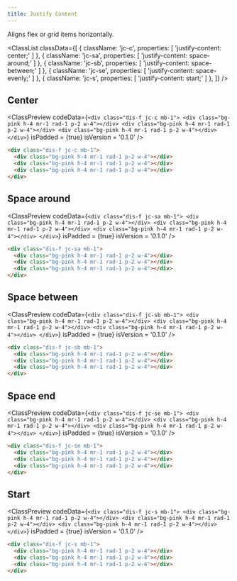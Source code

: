 ```yaml
---
title: Justify Content
---
```



Aligns flex or grid items horizontally.

<ClassList
  classData={[
    {
      className: 'jc-c',
      properties: [
        'justify-content: center;'
      ]
    },
    {
      className: 'jc-sa',
      properties: [
        'justify-content: space-around;'
      ]
    },
    {
      className: 'jc-sb',
      properties: [
        'justify-content: space-between;'
      ]
    },
    {
      className: 'jc-se',
      properties: [
        'justify-content: space-evenly;'
      ]
    },
    {
      className: 'jc-s',
      properties: [
        'justify-content: start;'
      ]
    },
  ]}
/>

## Center

<ClassPreview
  codeData={`
    <div class="dis-f jc-c mb-1">
      <div class="bg-pink h-4 mr-1 rad-1 p-2 w-4"></div>
      <div class="bg-pink h-4 mr-1 rad-1 p-2 w-4"></div>
      <div class="bg-pink h-4 mr-1 rad-1 p-2 w-4"></div>
    </div>
  `}
  isPadded = {true}
  isVersion = '0.1.0'
/>

```html
<div class="dis-f jc-c mb-1">
  <div class="bg-pink h-4 mr-1 rad-1 p-2 w-4"></div>
  <div class="bg-pink h-4 mr-1 rad-1 p-2 w-4"></div>
  <div class="bg-pink h-4 mr-1 rad-1 p-2 w-4"></div>
</div>
```

## Space around

<ClassPreview
  codeData={`
    <div class="dis-f jc-sa mb-1">
      <div class="bg-pink h-4 mr-1 rad-1 p-2 w-4"></div>
      <div class="bg-pink h-4 mr-1 rad-1 p-2 w-4"></div>
      <div class="bg-pink h-4 mr-1 rad-1 p-2 w-4"></div>
    </div>
  `}
  isPadded = {true}
  isVersion = '0.1.0'
/>

```html
<div class="dis-f jc-sa mb-1">
  <div class="bg-pink h-4 mr-1 rad-1 p-2 w-4"></div>
  <div class="bg-pink h-4 mr-1 rad-1 p-2 w-4"></div>
  <div class="bg-pink h-4 mr-1 rad-1 p-2 w-4"></div>
</div>
```

## Space between

<ClassPreview
  codeData={`
    <div class="dis-f jc-sb mb-1">
      <div class="bg-pink h-4 mr-1 rad-1 p-2 w-4"></div>
      <div class="bg-pink h-4 mr-1 rad-1 p-2 w-4"></div>
      <div class="bg-pink h-4 mr-1 rad-1 p-2 w-4"></div>
    </div>
  `}
  isPadded = {true}
  isVersion = '0.1.0'
/>

```html
<div class="dis-f jc-sb mb-1">
  <div class="bg-pink h-4 mr-1 rad-1 p-2 w-4"></div>
  <div class="bg-pink h-4 mr-1 rad-1 p-2 w-4"></div>
  <div class="bg-pink h-4 mr-1 rad-1 p-2 w-4"></div>
</div>
```

## Space end

<ClassPreview
  codeData={`
    <div class="dis-f jc-se mb-1">
      <div class="bg-pink h-4 mr-1 rad-1 p-2 w-4"></div>
      <div class="bg-pink h-4 mr-1 rad-1 p-2 w-4"></div>
      <div class="bg-pink h-4 mr-1 rad-1 p-2 w-4"></div>
    </div>
  `}
  isPadded = {true}
  isVersion = '0.1.0'
/>

```html
<div class="dis-f jc-se mb-1">
  <div class="bg-pink h-4 mr-1 rad-1 p-2 w-4"></div>
  <div class="bg-pink h-4 mr-1 rad-1 p-2 w-4"></div>
  <div class="bg-pink h-4 mr-1 rad-1 p-2 w-4"></div>
</div>
```

## Start

<ClassPreview
  codeData={`
    <div class="dis-f jc-s mb-1">
      <div class="bg-pink h-4 mr-1 rad-1 p-2 w-4"></div>
      <div class="bg-pink h-4 mr-1 rad-1 p-2 w-4"></div>
      <div class="bg-pink h-4 mr-1 rad-1 p-2 w-4"></div>
    </div>
  `}
  isPadded = {true}
  isVersion = '0.1.0'
/>

```html
<div class="dis-f jc-s mb-1">
  <div class="bg-pink h-4 mr-1 rad-1 p-2 w-4"></div>
  <div class="bg-pink h-4 mr-1 rad-1 p-2 w-4"></div>
  <div class="bg-pink h-4 mr-1 rad-1 p-2 w-4"></div>
</div>
```